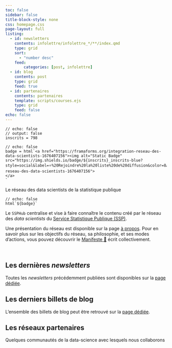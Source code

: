 ```yaml
---
toc: false
sidebar: false
title-block-style: none
css: homepage.css
page-layout: full
listing:
  - id: newsletters
    contents: infolettre/infolettre_*/**/index.qmd
    type: grid
    sort:
      - "number desc"
    feed:
        categories: [post, infolettre]
  - id: blog
    contents: post
    type: grid
    feed: true
  - id: partenaires
    contents: partenaires
    template: scripts/courses.ejs
    type: grid
    feed: false
echo: false
---
```


```ojs
// echo: false
// output: false
inscrits = 798
```

```ojs
// echo: false
badge = html`<a href="https://framaforms.org/integration-reseau-des-data-scientists-1676407156"><img alt="Static Badge" src="https://img.shields.io/badge/${inscrits}_inscrits-blue?style=social&label=⭐️%20Rejoindre%20la%20liste%20de%20diffusion&color=8A2BE2&link=https%3A%2F%2Fframaforms.org%2Fintegration-reseau-des-data-scientists-1676407156">
</a>
`
```


::::: {#hero-banner .column-screen}
::: {.grid .column-page}
::: {.headline .g-col-lg-12 .g-col-12 .g-col-md-12}

:::: h1
Le réseau des data scientists de la statistique publique
::::

```ojs
// echo: false
html`${badge}`
```


Le `SSPHub` centralise et vise à faire connaître le contenu créé par
le réseau des _data scientists_ du [Service Statistique Publique (SSP)](https://www.insee.fr/fr/information/1302192).

Une présentation du réseau est 
disponible sur la page [à propos](#about). 
Pour en savoir plus sur les objectifs du réseau, sa philosophie,
et ses modes d'actions, vous pouvez découvrir le [Manifeste 📜](/additional/manifeste.html)
écrit collectivement. 

:::



:::

:::::

```{=html}
<br>
```



::: {.column-page}

## Les dernières _newsletters_

Toutes les _newsletters_ précédemment publiées sont disponibles sur la [page dédiée](infolettre/index.qmd).

:::: {#newsletters}
::::



## Les derniers billets de blog

L'ensemble des billets de blog peut être retrouvé sur la [page dédiée](blog.qmd).


:::: {#blog}
::::

## Les réseaux partenaires

Quelques communautés de la data-science avec lesquels nous collaborons


:::: {#partenaires}
::::



:::




